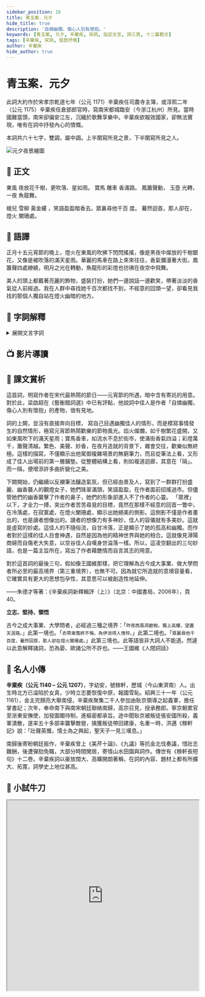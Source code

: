 ```yaml
---
sidebar_position: 16
title: 青玉案．元夕
hide_title: true
description: '自憐幽獨，傷心人別有懷抱。'
keywords: [青玉案, 元夕, 辛棄疾, 宋詞, 指定文言, 詞三首, 十二篇範文]
tags: [辛棄疾, 宋詞, 借景抒情]
author: 辛棄疾
hide_author: true
---
```


# <span className="KeepAll" data-annotation="詞牌"><Annotate title="本指青玉所製的短腳盤子。名貴的食用器具。後用作詞牌名。">青玉案</Annotate></span>．<span className="KeepAll"><Annotate title="舊稱農曆正月十五日為上元節，是夜稱元夕，與「元夜」、「元宵」同。">元夕</Annotate></span>

<Author name='辛棄疾' />

<Intro>

此詞大約作於宋孝宗乾道七年（公元 1171）辛棄疾任司農寺主簿，或淳熙二年（公元 1175）辛棄疾任倉部郎官時，寫南宋都城臨安（今浙江杭州）所見。當時國難當頭，南宋卻偏安江左，沉緬於歌舞享樂中。辛棄疾欲報效國家，卻無法實現，唯有在詞中抒發內心的憤慨。

本詞共六十七字，雙調，屬中調。上半闋寫所見之景，下半闋寫所見之人。

</Intro>

![元夕夜景繪圖](/img/settext/青玉案．元夕/scenery.jpg)

## 📖 正文

<p className='main prose'>
  <Annotate title='指春風。花千樹：花燈多如千樹開花。'>東風</Annotate>
  夜放花千樹，更吹落、<Annotate title='指煙花，一說指燈。'>星</Annotate>如雨。
  <Annotate title='名貴的駿馬。'>寶馬</Annotate>
  <Annotate title='飾有雕花、彩繪的車；裝飾華麗的車。'>雕車</Annotate>
  <Annotate title='指車中人的衣鬢之香。'>香</Annotate>滿路。
  <Annotate title='簫的美稱。'>鳳簫</Annotate>聲動，
  <Annotate title='喻明月，一說指白玉造的燈，一說指漏壺，即古代計時器。'>
    玉壺
  </Annotate>
  光<Annotate title='粵 [囀]，[zyun2]'>轉</Annotate>，一夜
  <Annotate title='指舞動魚形、龍形的彩燈。'>魚龍</Annotate>舞。
</p>

<p className='main prose'>
  <Annotate title='古代婦女於元宵節前後插戴在頭上，用烏金紙剪裁成蝶或蛾狀的應時飾物。'>
    蛾兒
  </Annotate>
  <Annotate title='宋代婦女在立春日和元宵節時插戴的一種絹或紙製成的頭花。'>
    雪柳
  </Annotate>
  <Annotate title='古代婦女戴在頭上的金色頭飾。縷：泛指線狀物。粵 [侶]，[leoi5]。'>
    黃金縷
  </Annotate>
  ，笑語<Annotate title='含情的樣子。'>盈盈</Annotate>暗香去。眾裏尋他千百
  <Annotate title='量詞，次、回。'>度</Annotate>。
  <Annotate title='突然，忽然。'>驀然</Annotate>迴首，那人卻在，燈火
  <Annotate title='暗淡、零落、將盡。'>闌珊</Annotate>處。
</p>

## 📝 語譯

<div className="translation">

正月十五元宵節的晚上，燈火在東風的吹拂下閃閃搖搖，像是黑夜中燦放的千樹銀花，又像是被吹落的滿天星雨。華麗的馬車在路上來來往往，香氣彌漫著大街。鳳簫聲四處繚繞，明月之光在轉動，魚龍形的彩燈也彷彿在夜空中飛舞。

美人的頭上都戴著亮麗的飾物，盛裝打扮，她們一邊說話一邊歡笑，帶著淡淡的香氣從人前經過。我在人群中尋找她千百次都找不到，不經意的回頭一望，卻看見我找的那個人獨自站在燈火幽暗的地方。

</div>

## 💬 字詞解釋

<details>
  <summary>展開文言字詞</summary>

1. 青玉案：本指青玉所製的短腳盤子。名貴的食用器具。後用作詞牌名。

2. 元夕：舊稱農曆正月十五日為上元節，是夜稱元夕，與「元夜」、「元宵」同。

3. 東風：指春風。花千樹：花燈多如千樹開花。

4. 星：指煙花，一說指燈。

5. 寶馬：名貴的駿馬。

6. 雕車：飾有雕花、彩繪的車；裝飾華麗的車。

7. 香：指車中人的衣鬢之香。

8. 鳳簫：簫的美稱。

9. 玉壺：喻明月，一說指白玉造的燈，一說指漏壺，即古代計時器。

10. 轉：<Py>[囀]，[zyun2]</Py>。

11. 魚龍：指舞動魚形、龍形的彩燈。

12. 蛾兒：古代婦女於元宵節前後插戴在頭上，用烏金紙剪裁成蝶或蛾狀的應時飾物。

13. 雪柳：宋代婦女在立春日和元宵節時插戴的一種絹或紙製成的頭花。

14. 黃金縷：古代婦女戴在頭上的金色頭飾。縷：泛指線狀物。<Py>[侶]，[leoi5]</Py>。

> ![蛾兒](/img/settext/青玉案．元夕/hairpin.jpg)

15. 盈盈：含情的樣子。

16. 度：量詞，次、回。

17. 驀然：突然，忽然。

18. 闌珊：暗淡、零落、將盡。

</details>

## 📺 影片導讀

<Tabs>
  <TabItem value='經典動畫教材套' default>
    <Youtube id='2IQ_rHqsUiI' />
  </TabItem>
  <TabItem value='圖解古文'>
    <Youtube id='PJB6-PyqO1c' />
  </TabItem>
  <TabItem value='作者動畫'>
    <Youtube id='Att8rckzoOk' />
  </TabItem>
</Tabs>

## 🌈 課文賞析

這首詞，明寫作者在宋代最熱鬧的節日——元宵節的所遇，暗中含有寄託的用意。對於此，梁啟超在《藝衡館詞選》中已有評點，他說詞中佳人是作者「自憐幽獨，傷心人別有懷抱」的產物，很有見地。

詞的上闕，並沒有直接奔向目標， 寫自己目遇幽獨佳人的情形，而是模寫事情發生的自然情形，極寫元宵節熱鬧歡樂的節物風光。焰火燦爛，如千樹繁花盛開，又如東風吹下的滿天星雨；寶馬香車，如流水不息於街市，使滿街香氣四溢；彩燈萬千，簫聲清越。繁色、美聲、妙香，在夜月造就的背景下，雜會交往，歡樂似無終極。這樣的描寫，不僅顯示出他駕御複雜場景的無窮筆力，而且從筆法上看，又形成了佳人出場前的第一層鋪墊。從整體結構上看，則如複道迴廊，其意在「隔」。而一隔，便增添許多曲折變化之美。

下闕開始，仍繼續以反襯筆法釀造氣氛，但已經由景及人，寫到了一群群打扮盛麗、幽香襲人的觀燈女子，她們珠翠滿頭，笑語盈盈，在作者面前招搖過市。但儘管她們的幽香襲擊了作者的鼻子，她們的形象卻進入不了作者的心靈。 「眾裡」以下，才全力一搏，突出作者苦苦尋覓的目標，竟然在那樣不經意的回首一瞥中，在冷落處，在寂寞處，在燈火闌珊處，顯示出她絕美的側影。這側影不僅是作者畫出的，也是讀者想像出的。讀者的想像力有多神妙，佳人的容儀就有多美妙。這就是虛寫的妙處。這佳人的不隨俗流，自甘冷落，正是顯示了她的孤高和幽獨。而作者對於這樣的佳人目會神遇，自然是因為他的精神世界與她的相合。這就像<Author name="白居易" inline />見潯陽商婦而自傷老大失意，<Author name="杜甫" inline />以空谷佳人自嘆身世淪落一樣。所以，這凌空翻出的三句妙語，也是一篇主旨所在，寫出了作者藉艷情而自言其志的用意。

對於這首詞的最後三句，假如像王國維那樣，把它理解為古今成大事業、做大學問者所必至的最高境界（第三重境界），也無不可。因為就它所造就的意境容量看，它確實具有更大的思想包孕性，其意思可以被創造性地延伸。

<span className='source'>
  ——朱德才等著：《辛棄疾詞新釋輯評（上）》（北京：中國書局，2006年），頁40。
</span>

<Quote>

**立志、堅持、領悟**

古今之成大事業、大學問者，必經過三種之境界：「`昨夜西風凋碧樹。獨上高樓，望盡天涯路。`」此第一境也。「`衣帶漸寬終不悔，為伊消得人憔悴。`」此第二境也。「`眾裏尋他千百度，驀然回首，那人卻在燈火闌珊處。`」此第三境也。此等語皆非大詞人不能道。然遽以此意解釋諸詞，恐為晏、歐諸公所不許也。<span className="source">——王國維《人間詞話》</span>

</Quote>

## 🦹 名人小傳

**辛棄疾（公元 1140 – 公元 1207）**，字幼安，號稼軒，歷城（今山東濟南）人。出生時北方已淪陷於女真，少時立志要恢復中原，報國雪恥。紹興三十一年（公元 1161），金主完顏亮大舉南侵，辛棄疾聚集二千人參加由耿京領導之起義軍，擔任掌書記；次年，奉命南下與南宋朝廷聯絡南歸，高宗召見，授承務郎。寧京朝累官至浙東安撫使，加發圖閣待制，進樞密都承旨。途中聞耿京被叛徒張安國所殺，義軍潰散，遂率五十多部率襲擊敵營，擒獲叛徒帶回建康，名重一時，洪邁《稼軒記》說：「壯聲英慨，懦士為之興起，聖天子一見三嘆息。」

南歸後寄盼朝廷振作，辛棄疾曾上《美芹十論》、《九議》等抗金北伐奏議，惜壯志難酬，後遭彈劾免職，大部分時間閑居，寄情山水田園與詞作。傳世有《稼軒長短句》十二卷。辛棄疾詞以豪放闊大、高曠開朗著稱，在詞的內容、題材上都有所擴大、拓寛，詞學史上地位甚高。

## 🚀 小試牛刀

<Challenges>

<ChallengeItem label="評估練習">

<Quiz href='https://docs.google.com/forms/d/1QnJN7VFh15ZMcK7Ji3QtAuo80R-DSgoo_jUDq-2Zo5I/copy' />

<Solution>

<QuizAnswers />

</Solution>

</ChallengeItem>

<ChallengeItem label="字詞配對">

<iframe src='https://quizlet.com/686444322/match/embed?i=4dc347&x=1jj1' height='500' width='100%' style={{ border: 0 }} />

<NoSolution />

</ChallengeItem>

</Challenges>

## 📚 延伸閱讀

<Author name='李清照' source='〈永遇樂〉' />

<div className="read-around">

落日熔金，暮雲合璧，人在何處？染柳煙濃，吹梅笛怨，春意知幾許？元宵佳節，融和天氣，次第豈無風雨？來相召，香車寶馬，謝他酒朋詩侶。

中州盛日，閨門多暇，記得偏重三五，鋪翠冠兒，捻金雪柳，簇帶爭濟楚，如今憔悴，風鬟雲鬢，怕見夜間出去。不如向，簾兒底下，聽人笑語。

</div>

<Author name='晏殊' dynasty='宋' source='〈蝶戀花〉' />

<div className="read-around">

檻菊愁煙蘭泣露。羅幕輕寒，燕子雙飛去。明月不諳離恨苦，斜光到曉穿朱戶。

昨夜西風凋碧樹。獨上高樓，望盡天涯路。欲寄彩箋兼尺素，山長水闊知何處。

</div>

<Author name='柳永' dynasty='宋' source='〈蝶戀花〉' />

<div className="read-around">

佇倚危樓風細細。望極春愁，黯黯生天際。草色煙光殘照裏，無言誰會憑欄意。

擬把疏狂圖一醉。對酒當歌，強樂還無味。衣帶漸寬終不悔，為伊消得人憔悴。

</div>
